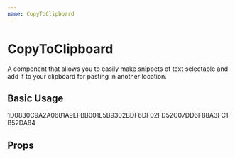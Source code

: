 ```yaml
---
name: CopyToClipboard
---
```




# CopyToClipboard

A component that allows you to easily make snippets of text selectable and add
it to your clipboard for pasting in another location.

## Basic Usage

<Playground>
  <CopyToClipboard>
    1D0830C9A2A0681A9EFBB001E5B9302BDF6DF02FD52C07DD6F88A3FC1B52DA84
  </CopyToClipboard>
</Playground>

## Props

<PropsTable of={CopyToClipboard} />
